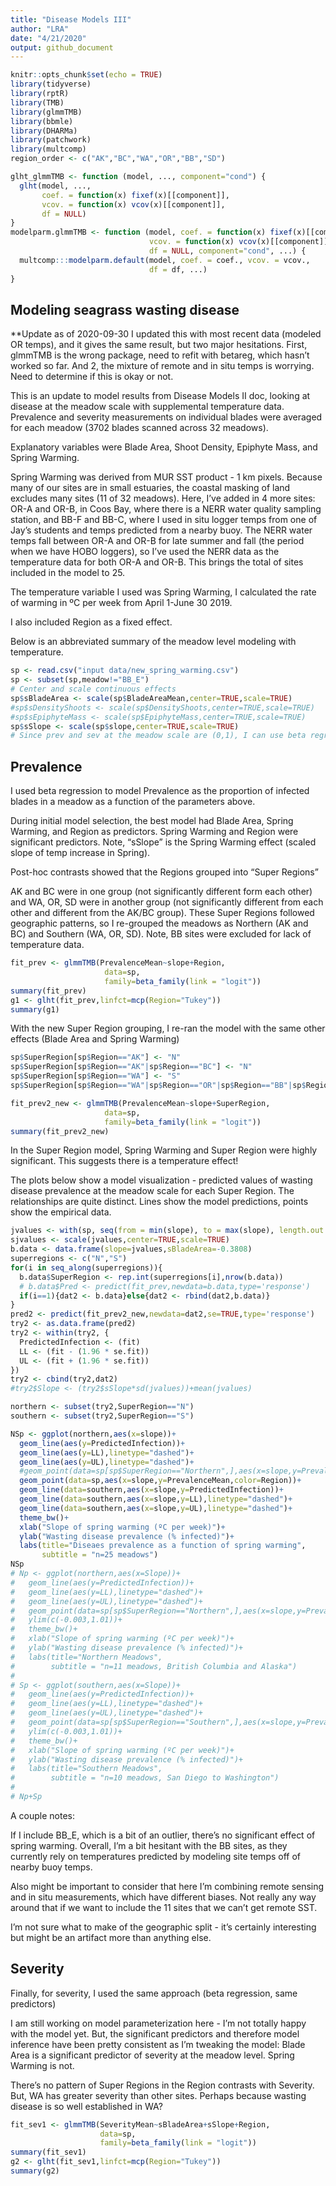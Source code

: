 ```yaml
---
title: "Disease Models III"
author: "LRA"
date: "4/21/2020"
output: github_document
---
```


```r
knitr::opts_chunk$set(echo = TRUE)
library(tidyverse)
library(rptR)
library(TMB)
library(glmmTMB)
library(bbmle)
library(DHARMa)
library(patchwork)
library(multcomp)
region_order <- c("AK","BC","WA","OR","BB","SD")

glht_glmmTMB <- function (model, ..., component="cond") {
  glht(model, ...,
       coef. = function(x) fixef(x)[[component]],
       vcov. = function(x) vcov(x)[[component]],
       df = NULL)
}
modelparm.glmmTMB <- function (model, coef. = function(x) fixef(x)[[component]],
                               vcov. = function(x) vcov(x)[[component]],
                               df = NULL, component="cond", ...) {
  multcomp:::modelparm.default(model, coef. = coef., vcov. = vcov.,
                               df = df, ...)
}
```

## Modeling seagrass wasting disease

**Update as of 2020-09-30
I updated this with most recent data (modeled OR temps), and it gives the same result, but two major hesitations. First, glmmTMB is the wrong package, need to refit with betareg, which hasn't worked so far. And 2, the mixture of remote and in situ temps is worrying. Need to determine if this is okay or not. 

This is an update to model results from Disease Models II doc, looking at disease at the meadow scale with supplemental temperature data. Prevalence and severity measurements on individual blades were averaged for each meadow (3702 blades scanned across 32 meadows).

Explanatory variables were Blade Area, Shoot Density, Epiphyte Mass, and Spring Warming.

Spring Warming was derived from MUR SST product - 1 km pixels. Because many of our sites are in small estuaries, the coastal masking of land excludes many sites (11 of 32 meadows). Here, I've added in 4 more sites: OR-A and OR-B, in Coos Bay, where there is a NERR water quality sampling station, and BB-F and BB-C, where I used in situ logger temps from one of Jay's students and temps predicted from a nearby buoy. The NERR water temps fall between OR-A and OR-B for late summer and fall (the period when we have HOBO loggers), so I've used the NERR data as the temperature data for both OR-A and OR-B. This brings the total of sites included in the model to 25.

The temperature variable I used was Spring Warming, I calculated the rate of warming in ºC per week from April 1-June 30 2019.

I also included Region as a fixed effect.

Below is an abbreviated summary of the meadow level modeling with temperature.

```r
sp <- read.csv("input data/new_spring_warming.csv")
sp <- subset(sp,meadow!="BB_E")
# Center and scale continuous effects
sp$sBladeArea <- scale(sp$BladeAreaMean,center=TRUE,scale=TRUE)
#sp$sDensityShoots <- scale(sp$DensityShoots,center=TRUE,scale=TRUE)
#sp$sEpiphyteMass <- scale(sp$EpiphyteMass,center=TRUE,scale=TRUE)
sp$sSlope <- scale(sp$slope,center=TRUE,scale=TRUE)
# Since prev and sev at the meadow scale are (0,1), I can use beta regression for both
```

## Prevalence

I used beta regression to model Prevalence as the proportion of infected blades in a meadow as a function of the parameters above.

During initial model selection, the best model had Blade Area, Spring Warming, and Region as predictors. Spring Warming and Region were significant predictors. Note, "sSlope" is the Spring Warming effect (scaled slope of temp increase in Spring).

Post-hoc contrasts showed that the Regions grouped into "Super Regions" 

AK and BC were in one group (not significantly different form each other) and WA, OR, SD were in another group (not significantly different from each other and different from the AK/BC group). These Super Regions followed geographic patterns, so I re-grouped the meadows as Northern (AK and BC) and Southern (WA, OR, SD). Note, BB sites were excluded for lack of temperature data. 

```r
fit_prev <- glmmTMB(PrevalenceMean~slope+Region,
                     data=sp,
                     family=beta_family(link = "logit"))
summary(fit_prev)
g1 <- glht(fit_prev,linfct=mcp(Region="Tukey"))
summary(g1)
```


With the new Super Region grouping, I re-ran the model with the same other effects (Blade Area and Spring Warming)

```r
sp$SuperRegion[sp$Region=="AK"] <- "N"
sp$SuperRegion[sp$Region=="AK"|sp$Region=="BC"] <- "N"
sp$SuperRegion[sp$Region=="WA"] <- "S"
sp$SuperRegion[sp$Region=="WA"|sp$Region=="OR"|sp$Region=="BB"|sp$Region=="SD"] <- "S"

fit_prev2_new <- glmmTMB(PrevalenceMean~slope+SuperRegion,
                     data=sp,
                     family=beta_family(link = "logit"))
summary(fit_prev2_new)
```

In the Super Region model, Spring Warming and Super Region were highly significant. This suggests there is a temperature effect!

The plots below show a model visualization - predicted values of wasting disease prevalence at the meadow scale for each Super Region. The relationships are quite distinct. Lines show the model predictions, points show the empirical data.

```r
jvalues <- with(sp, seq(from = min(slope), to = max(slope), length.out = 500))
sjvalues <- scale(jvalues,center=TRUE,scale=TRUE)
b.data <- data.frame(slope=jvalues,sBladeArea=-0.3808)
superregions <- c("N","S")
for(i in seq_along(superregions)){
  b.data$SuperRegion <- rep.int(superregions[i],nrow(b.data))
  # b.data$Pred <- predict(fit_prev,newdata=b.data,type='response')
  if(i==1){dat2 <- b.data}else{dat2 <- rbind(dat2,b.data)}
}
pred2 <- predict(fit_prev2_new,newdata=dat2,se=TRUE,type='response')
try2 <- as.data.frame(pred2)
try2 <- within(try2, {
  PredictedInfection <- (fit)
  LL <- (fit - (1.96 * se.fit))
  UL <- (fit + (1.96 * se.fit))
})
try2 <- cbind(try2,dat2)
#try2$Slope <- (try2$sSlope*sd(jvalues))+mean(jvalues)

northern <- subset(try2,SuperRegion=="N")
southern <- subset(try2,SuperRegion=="S")

NSp <- ggplot(northern,aes(x=slope))+
  geom_line(aes(y=PredictedInfection))+
  geom_line(aes(y=LL),linetype="dashed")+
  geom_line(aes(y=UL),linetype="dashed")+
  #geom_point(data=sp[sp$SuperRegion=="Northern",],aes(x=slope,y=PrevalenceMean))+
  geom_point(data=sp,aes(x=slope,y=PrevalenceMean,color=Region))+
  geom_line(data=southern,aes(x=slope,y=PredictedInfection))+
  geom_line(data=southern,aes(x=slope,y=LL),linetype="dashed")+
  geom_line(data=southern,aes(x=slope,y=UL),linetype="dashed")+
  theme_bw()+
  xlab("Slope of spring warming (ºC per week)")+
  ylab("Wasting disease prevalence (% infected)")+
  labs(title="Diseaes prevalence as a function of spring warming",
       subtitle = "n=25 meadows")
NSp
# Np <- ggplot(northern,aes(x=Slope))+
#   geom_line(aes(y=PredictedInfection))+
#   geom_line(aes(y=LL),linetype="dashed")+
#   geom_line(aes(y=UL),linetype="dashed")+
#   geom_point(data=sp[sp$SuperRegion=="Northern",],aes(x=slope,y=PrevalenceMean))+
#   ylim(c(-0.003,1.01))+
#   theme_bw()+
#   xlab("Slope of spring warming (ºC per week)")+
#   ylab("Wasting disease prevalence (% infected)")+
#   labs(title="Northern Meadows",
#        subtitle = "n=11 meadows, British Columbia and Alaska")
# 
# Sp <- ggplot(southern,aes(x=Slope))+
#   geom_line(aes(y=PredictedInfection))+
#   geom_line(aes(y=LL),linetype="dashed")+
#   geom_line(aes(y=UL),linetype="dashed")+
#   geom_point(data=sp[sp$SuperRegion=="Southern",],aes(x=slope,y=PrevalenceMean))+
#   ylim(c(-0.003,1.01))+
#   theme_bw()+
#   xlab("Slope of spring warming (ºC per week)")+
#   ylab("Wasting disease prevalence (% infected)")+
#   labs(title="Southern Meadows",
#        subtitle = "n=10 meadows, San Diego to Washington")
# 
# Np+Sp
```

A couple notes:

If I include BB_E, which is a bit of an outlier, there's no significant effect of spring warming. Overall, I'm a bit hesitant with the BB sites, as they currently rely on temperatures predicted by modeling site temps off of nearby buoy temps.

Also might be important to consider that here I'm combining remote sensing and in situ measurements, which have different biases. Not really any way around that if we want to include the 11 sites that we can't get remote SST.

I'm not sure what to make of the geographic split - it's certainly interesting but might be an artifact more than anything else. 

## Severity

Finally, for severity, I used the same approach (beta regression, same predictors)

I am still working on model parameterization here - I'm not totally happy with the model yet. But, the significant predictors and therefore model inference have been pretty consistent as I'm tweaking the model: Blade Area is a significant predictor of severity at the meadow level. Spring Warming is not. 

There's no pattern of Super Regions in the Region contrasts with Severity. But, WA has greater severity than other sites. Perhaps because wasting disease is so well established in WA?

```r
fit_sev1 <- glmmTMB(SeverityMean~sBladeArea+sSlope+Region,
                    data=sp,
                    family=beta_family(link = "logit"))
summary(fit_sev1)
g2 <- glht(fit_sev1,linfct=mcp(Region="Tukey"))
summary(g2)
```

